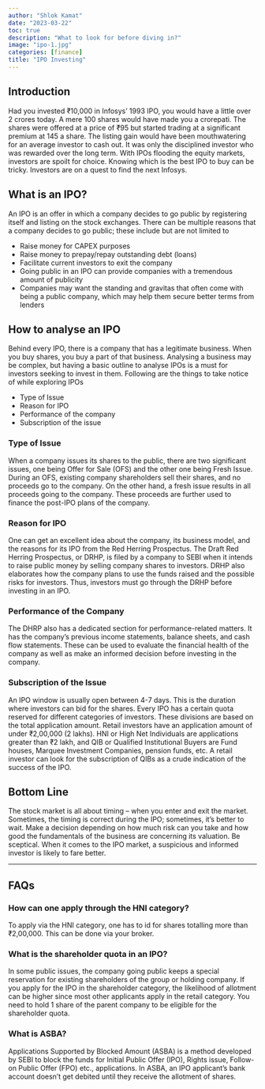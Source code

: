 ```yaml
---
author: "Shlok Kamat"
date: "2023-03-22"
toc: true
description: "What to look for before diving in?"
image: "ipo-1.jpg"
categories: [finance]
title: "IPO Investing"
---
```


## Introduction

Had you invested ₹10,000 in Infosys' 1993 IPO, you would have a little over 2 crores today. A mere 100 shares would have made you a crorepati. The shares were offered at a price of ₹95 but started trading at a significant premium at 145 a share. The listing gain would have been mouthwatering for an average investor to cash out. It was only the disciplined investor who was rewarded over the long term. With IPOs flooding the equity markets, investors are spoilt for choice. Knowing which is the best IPO to buy can be tricky. Investors are on a quest to find the next Infosys.

## What is an IPO?

An IPO is an offer in which a company decides to go public by registering itself and listing on the stock exchanges. There can be multiple reasons that a company decides to go public; these include but are not limited to

-   Raise money for CAPEX purposes
-   Raise money to prepay/repay outstanding debt (loans)
-   Facilitate current investors to exit the company
-   Going public in an IPO can provide companies with a tremendous amount of publicity
-   Companies may want the standing and gravitas that often come with being a public company, which may help them secure better terms from lenders

## How to analyse an IPO

Behind every IPO, there is a company that has a legitimate business. When you buy shares, you buy a part of that business. Analysing a business may be complex, but having a basic outline to analyse IPOs is a must for investors seeking to invest in them. Following are the things to take notice of while exploring IPOs

-   Type of Issue
-   Reason for IPO
-   Performance of the company
-   Subscription of the issue

### Type of Issue

When a company issues its shares to the public, there are two significant issues, one being Offer for Sale (OFS) and the other one being Fresh Issue. During an OFS, existing company shareholders sell their shares, and no proceeds go to the company. On the other hand, a fresh issue results in all proceeds going to the company. These proceeds are further used to finance the post-IPO plans of the company.

### Reason for IPO

One can get an excellent idea about the company, its business model, and the reasons for its IPO from the Red Herring Prospectus. The Draft Red Herring Prospectus, or DRHP, is filed by a company to SEBI when it intends to raise public money by selling company shares to investors. DRHP also elaborates how the company plans to use the funds raised and the possible risks for investors. Thus, investors must go through the DRHP before investing in an IPO.

### Performance of the Company

The DHRP also has a dedicated section for performance-related matters. It has the company's previous income statements, balance sheets, and cash flow statements. These can be used to evaluate the financial health of the company as well as make an informed decision before investing in the company.

### Subscription of the Issue

An IPO window is usually open between 4-7 days. This is the duration where investors can bid for the shares. Every IPO has a certain quota reserved for different categories of investors. These divisions are based on the total application amount. Retail investors have an application amount of under ₹2,00,000 (2 lakhs). HNI or High Net Individuals are applications greater than ₹2 lakh, and QIB or Qualified Institutional Buyers are Fund houses, Marquee Investment Companies, pension funds, etc. A retail investor can look for the subscription of QIBs as a crude indication of the success of the IPO.

## Bottom Line

The stock market is all about timing -- when you enter and exit the market. Sometimes, the timing is correct during the IPO; sometimes, it's better to wait. Make a decision depending on how much risk can you take and how good the fundamentals of the business are concerning its valuation. Be sceptical. When it comes to the IPO market, a suspicious and informed investor is likely to fare better.

------------------------------------------------------------------------

## FAQs

### How can one apply through the HNI category?

To apply via the HNI category, one has to id for shares totalling more than ₹2,00,000. This can be done via your broker.

### What is the shareholder quota in an IPO?

In some public issues, the company going public keeps a special reservation for existing shareholders of the group or holding company. If you apply for the IPO in the shareholder category, the likelihood of allotment can be higher since most other applicants apply in the retail category. You need to hold 1 share of the parent company to be eligible for the shareholder quota.

### What is ASBA?

Applications Supported by Blocked Amount (ASBA) is a method developed by SEBI to block the funds for Initial Public Offer (IPO), Rights issue, Follow-on Public Offer (FPO) etc., applications. In ASBA, an IPO applicant's bank account doesn't get debited until they receive the allotment of shares.
